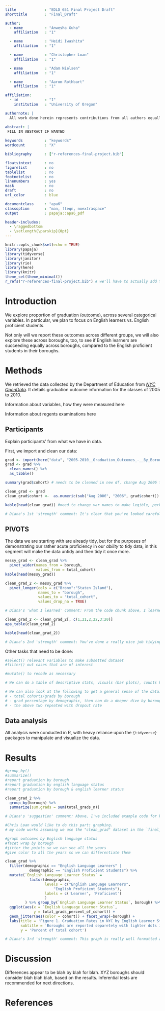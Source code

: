 ```yaml
---
title             : "EDLD 651 Final Project Draft"
shorttitle        : "Final_Draft"

author: 
  - name          : "Anwesha Guha"
    affiliation   : "1"

  - name          : "Heidi Iwashita"
    affiliation   : "1"

  - name          : "Christopher Loan"
    affiliation   : "1"

  - name          : "Adam Nielsen"
    affiliation   : "1"

  - name          : "Aaron Rothbart"
    affiliation   : "1"

affiliation:
  - id            : "1"
    institution   : "University of Oregon"

authornote: |
  All work done herein represents contributions from all authors equally. Author order is alphabetical. 

abstract: |
 FILL IN ABSTRACT IF WANTED
  
keywords          : "keywords"
wordcount         : "X"

bibliography      : ["r-references-final-project.bib"]

floatsintext      : no
figurelist        : no
tablelist         : no
footnotelist      : no
linenumbers       : yes
mask              : no
draft             : no
url_color         : blue

documentclass     : "apa6"
classoption       : "man, fleqn, noextraspace"
output            : papaja::apa6_pdf

header-includes:
  - \raggedbottom
  - \setlength{\parskip}{0pt}
---
```


```r
knitr::opts_chunk$set(echo = TRUE)
library(papaja)
library(tidyverse)
library(janitor)
library(rio)
library(here)
library(knitr)
theme_set(theme_minimal())
r_refs("r-references-final-project.bib") # we'll have to actually add this if we cite the packages, data, etc.
```

# Introduction

We explore proportion of graduation (outcome), across several categorical variables. In particular, we plan to focus on English learners vs. English proficient students.

Not only will we report these outcomes across different groups, we will also explore these across boroughs, too, to see if English learners are succeeding equally across boroughs, compared to the English proficient students in their boroughs. 

# Methods

We retrieved the data collected by the Department of Education from [*NYC OpenData*](https://data.cityofnewyork.us/Education/2005-2010-Graduation-Outcomes-By-Borough/avir-tzek). It details graduation outcome information for the classes of 2005 to 2010.

Information about variables, how they were measured here

Information about regents examinations here

## Participants

Explain participants' from what we have in data.

First, we import and clean our data:
```r

grad <- import(here("data", "2005-2010__Graduation_Outcomes_-__By_Borough.csv"))
grad <- grad %>% 
  clean_names() %>% 
  as_tibble()

summary(grad$cohort) # needs to be cleaned in new df, change Aug 2006 to 2006

clean_grad <- grad
clean_grad$cohort <-  as.numeric(sub("Aug 2006", "2006", grad$cohort))

kable(head(clean_grad)) #need to change var names to make legible, perhaps subset data to only include the variables we are interested in and want to display

# Diana's 1st 'strength' comment: It's clear that you've looked carefully at your data before you untidied and re-tidied it :)
```

## PIVOTS

The data we are starting with are already tidy, but for the purposes of demonstrating our rather acute proficiency in our _ability_ to tidy data, in this segment will make the data untidy and then tidy it once more.

```r
messy_grad <- clean_grad %>% 
  pivot_wider(names_from = borough,
              values_from = total_cohort)
kable(head(messy_grad))

clean_grad_2 <- messy_grad %>% 
  pivot_longer(cols = c("Bronx":"Staten Island"),
               names_to = "borough",
               values_to = "total_cohort",
               values_drop_na = TRUE)

# Diana's 'what I learned' comment: From the code chunk above, I learned how to call a vector when using pivot_longer using ':'.

clean_grad_2 <- clean_grad_2[, c(1,21,2,22,3:20)]
apa_table(clean_grad_2)

kable(head(clean_grad_2))

# Diana's 2nd 'strength' comment: You've done a really nice job tidying the data and re-ordering the columns using pivot_wider() and pivot_longer()
```


Other tasks that need to be done:

```r
#select() relevant variables to make subsetted dataset
#filter() out cases that are of interest 
```

```r
#mutate() to recode as necessary
```


```r

# We can do a table of descriptive stats, visuals (bar plots), counts here

# We can also look at the following to get a general sense of the data:
# - total cohorts/grads by borough
# - grad percentage by demographic, then can do a deeper dive by borough
# - the above two repeated with dropout rate
```

## Data analysis

All analysis were conducted in R, with heavy reliance upon the `{tidyverse}` packages to manipulate and visualize the data.

# Results


```r
#group_by() 
#summarize() 
#report graduation by borough
#report graduation by english language status
#report graduation by borough & english learner status

clean_grad_2 %>%
  group_by(borough) %>%
  summarize(sum.grads = sum(total_grads_n))

# Diana's 'suggestion' comment: Above, I've included example code for how you might group graduation by borough as you report the sum of total grads per borough in the results.
```


```r
#Chris Loan would like to do this part: graphing. 
# my code works assuming we use the "clean_grad" dataset in the `final_project.Rmd` file. You can get it to run there.

#graph outcomes by English language status
#facet wrap by borough
#jitter the points so we can see all the years
#give color to all the years so we can differentiate them

clean_grad %>% 
  filter(demographic == "English Language Learners" | 
           demographic == "English Proficient Students") %>% 
  mutate(`English Language Learner Status` = 
           factor(demographic, 
                  levels = c("English Language Learners", 
                      "English Proficient Students"), 
                  labels = c('Learner', 'Proficient')
                  )
         ) %>% group_by(`English Language Learner Status`, borough) %>% 
  ggplot(aes(x = `English Language Learner Status`, 
             y = total_grads_percent_of_cohort)) +
  geom_jitter(aes(color = cohort)) + facet_wrap(~borough) + 
  labs(title = 'Figure 1. Graduation Rates in NYC by English Learner Status',
       subtitle = 'Boroughs are reported separetely with lighter dots indicating more recent years',
       y = 'Percent of total cohort')

# Diana's 3rd 'strength' comment: This graph is really well formatted and informative!
```


# Discussion

Differences appear to be blah by blah for blah. XYZ boroughs should consider blah blah blah, based on the results. Inferential tests are recommended for next directions.

\newpage

# References

\begingroup
\setlength{\parindent}{-0.5in}
\setlength{\leftskip}{0.5in}

<div id="refs" custom-style="Bibliography"></div>
\endgroup
